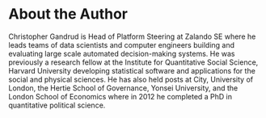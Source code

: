 # About the Author {-}

Christopher Gandrud is Head of Platform Steering at Zalando SE where he leads teams of data scientists and computer engineers building and evaluating large scale automated decision-making systems. He was previously a research fellow at the Institute for Quantitative Social Science, Harvard University developing statistical software and applications for the social and physical sciences. He has also held posts at City, University of London, the Hertie School of Governance, Yonsei University, and the London School of Economics where in 2012 he completed a PhD in quantitative political science. 
